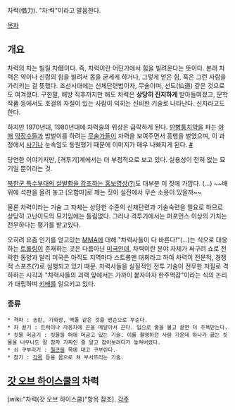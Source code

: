 차력(借力). "차ː력"이라고 발음한다.

[[목차]]
== 개요 ==
차력의 차는 빌릴 차借이다. 즉, 차력이란 어딘가에서 힘을 빌려온다는 뜻이다. 본래 차력은 약이나 신령의 힘을 빌려서 몸을 굳세게 하거나, 그렇게 얻은 힘, 혹은 그런 사람을 가리키는 걸 뜻했다. 조선시대에는 신체단련법이자, 무술이며, 선도(仙道) 같은 것으로도 여겨졌다. 구한말, 해방 직후까지만 해도 차력은 '''상당히 진지하게''' 받아들여졌고, 문학 작품 등에서도 호걸의 자질이 있는 사람이 익히는 신비한 기술로 나타난다. 신차라고도 한다.

하지만 1970년대, 1980년대에 차력술의 위상은 급락하게 된다. [[만병통치약]]을 파는 [[야매]] [[약장수]]들과 밥벌이를 하려는 [[격투가 및 무술가 관련 정보|무술가]]들이 차력을 보여주면서 흥행을 벌였으며, 이 과정에서 [[사기]]나 눈속임도 동원했기 때문에 이미지가 매우 나빠지게 된다. [http://www.mookas.com/media_view.asp?news_no=10915 #] 

당연한 이야기지만, [격투기]계에서는 더 부정적으로 보고 있다. 실용성이 전혀 없는 묘기일 뿐이라는 것.

[http://tvpot.daum.net/clip/ClipView.do?clipid=23333778 북한군 특수부대의 살벌함을 강조하는 홍보영상(?)]도 대부분 이 짓에 가깝다. (…) ~~배 위에 석판을 올려 놓고 [오함마]로 깨는 짓이 실전에서 무슨 소용이 있을까~~

물론 차력이라는 기술 그 자체는 상당한 수준의 신체단련과 기술숙련을 필요로 하므로 상당히 고난이도의 묘기임에는 틀림없다. 그러나 격투기에서는 퍼포먼스 이상의 가치는 전무하다는 평가를 받고있다.

오히려 요즘 인기를 얻고있는 [[MMA]]에 대해 "차력사들이 다 바른다!"(...)는 식으로 대응하는 [[트롤링]]이 존재하는 곳은 다름아닌 [[미국]]인데, 차력이란 분야 자체가 싸구려 쇼로 전락한 동양과 달리 미국은 아직도 지역마다 스트롱맨 대회라고 하여 차력이 전문적, 경쟁적 스포츠(?)로 실행되고 있기 때문. 차력사들을 실질적인 전투 기술이 전무한 저질로 격하하는 시각과 "차력사들의 괴력 앞에서는 가까이 붙자마자 한주먹감"이라는 식의 논리가 대립하며 [[키배]]를 일으키고 있다.

=== 종류 === 
 * 격파 : 송판, 기와장, 벽돌 같은 것을 맨손으로 부순다.
 * 차 끌기 : 트럭이나 자동차에 끈을 메달아서 끈다. 입으로 줄을 물고 끌면 더 주목받는다.
 * 쇳물 머금기 : 쇳물을 혀에 머금고 있는 기술. 이를 촬영하던 사람 가운데 하나가 끓는 쇳물을 너무나도 잘 참자 가짜인 줄 알고 잡아보려다가 놓쳐버렸다.
 * 쇠 구부리기 : [[철근]]을 목에 대고 구부린다.
 * 참기 : [[각목]] 등을 몸으로 쳐 부서뜨리는 기술. 

== [[갓 오브 하이스쿨]]의 차력 ==
[wiki:"차력(갓 오브 하이스쿨)"항목 참조].
[[각주]]
